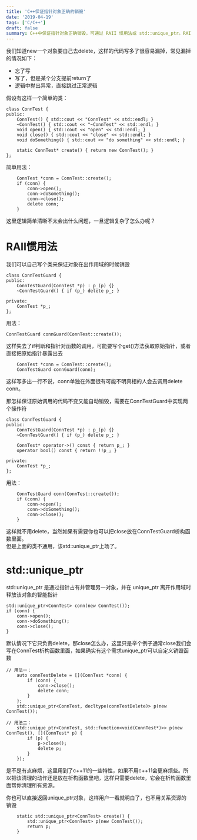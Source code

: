 ```yaml
---
title: 'C++保证指针对象正确的销毁'
date: '2019-04-19'
tags: ['C/C++']
draft: false
summary: C++中保证指针对象正确销毁，可通过 RAII 惯用法或 std::unique_ptr。RAII 需自定义类保证对象在作用域结束时销毁，std::unique_ptr 可自动管理对象并在离开作用域时释放，还可自定义销毁函数，能更方便地处理资源管理。 
---
```


我们知道new一个对象要自己去delete，这样的代码写多了很容易漏掉，常见漏掉的情况如下：
* 忘了写
* 写了，但是某个分支提前return了
* 逻辑中抛出异常，直接跳过正常逻辑

假设有这样一个简单的类：
```
class ConnTest {
public:
    ConnTest() { std::cout << "ConnTest" << std::endl; }
    ~ConnTest() { std::cout << "~ConnTest" << std::endl; }
    void open() { std::cout << "open" << std::endl; }
    void close() { std::cout << "close" << std::endl; }
    void doSomething() { std::cout << "do something" << std::endl; }

    static ConnTest* create() { return new ConnTest(); }
};
```
简单用法：
```
    ConnTest *conn = ConnTest::create();
    if (conn) {
        conn->open();
        conn->doSomething();
        conn->close();
        delete conn;
    }
```
这里逻辑简单清晰不太会出什么问题，一旦逻辑复杂了怎么办呢？

# RAII惯用法
我们可以自己写个类来保证对象在出作用域的时候销毁
```
class ConnTestGuard {
public:
    ConnTestGuard(ConnTest *p) : p_(p) {}
    ~ConnTestGuard() { if (p_) delete p_; }

private:
    ConnTest *p_;
};
```
用法：
```
ConnTestGuard connGuard(ConnTest::create()); 
```
这样失去了if判断和指针对函数的调用，可能要写个get()方法获取原始指针，或者直接把原始指针暴露出去
```
    ConnTest *conn = ConnTest::create();
    ConnTestGuard connGuard(conn);
```
这样写多出一行不说，conn单独在外面很有可能不明真相的人会去调用delete conn。  

那怎样保证原始调用的代码不变又能自动销毁，需要在ConnTestGuard中实现两个操作符
```
class ConnTestGuard {
public:
    ConnTestGuard(ConnTest *p) : p_(p) {}
    ~ConnTestGuard() { if (p_) delete p_; }

    ConnTest* operator->() const { return p_; }
    operator bool() const { return !!p_; }

private:
    ConnTest *p_;
};
```
用法：
```
    ConnTestGuard conn(ConnTest::create());
    if (conn) {
        conn->open();
        conn->doSomething();
        conn->close();
    }
```
这样就不用delete，当然如果有需要你也可以把close放在ConnTestGuard析构函数里面。  
但是上面的类不通用，该std::unique_ptr上场了。

# std::unique_ptr
std::unique_ptr 是通过指针占有并管理另一对象，并在 unique_ptr 离开作用域时释放该对象的智能指针
```
std::unique_ptr<ConnTest> conn(new ConnTest());
if (conn) {
    conn->open();
    conn->doSomething();
    conn->close();
}
```
默认情况下它只负责delete，那close怎么办，这里只是举个例子通常close我们会写在ConnTest析构函数里面，如果确实有这个需求unique_ptr可以自定义销毁函数 
```
// 用法一：
    auto connTestDelete = [](ConnTest *conn) {
        if (conn) {
            conn->close();
            delete conn;
        }
    };
    std::unique_ptr<ConnTest, decltype(connTestDelete)> p(new ConnTest());

// 用法二：
    std::unique_ptr<ConnTest, std::function<void(ConnTest*)>> p(new ConnTest(), [](ConnTest* p) {
        if (p) {
            p->close();
            delete p;
        }
    });
```
是不是有点麻烦，这里用到了c++11的一些特性，如果不用c++11会更麻烦些。所以把该清理的动作还是放在析构函数里吧，这样只需要delete，它会在析构函数里面帮你清理所有资源。  

你也可以直接返回unique_ptr对象，这样用户一看就明白了，也不用关系资源的销毁
```
    static std::unique_ptr<ConnTest> create() {
        std::unique_ptr<ConnTest> p(new ConnTest());
        return p;
    }
```